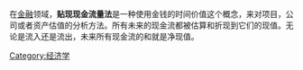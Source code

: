 {{unreferenced|time=2012-02-09T12:59:42+00:00}}
在[[金融|金融]]领域，'''贴现现金流量法'''是一种使用金钱的时间价值这个概念，来对项目，公司或者资产估值的分析方法。所有未来的现金流都被估算和折现到它们的现值。无论是流入还是流出，未来所有现金流的和就是净现值。

[[Category:经济学|Category:经济学]]